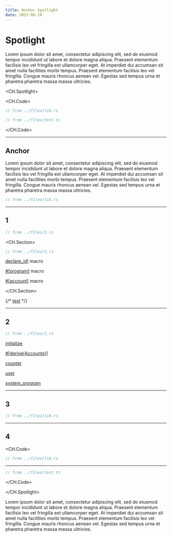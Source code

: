 ```yaml
---
title: Anchor Spotlight
date: 2023-06-10
---
```


# Spotlight

Lorem ipsum dolor sit amet, consectetur adipiscing elit, sed do eiusmod tempor incididunt ut labore et dolore magna aliqua. Praesent elementum facilisis leo vel fringilla est ullamcorper eget. At imperdiet dui accumsan sit amet nulla facilities morbi tempus. Praesent elementum facilisis leo vel fringilla. Congue mauris rhoncus aenean vel. Egestas sed tempus urna et pharetra pharetra massa massa ultricies.

<CH.Spotlight>

<CH.Code>

```rust lib.rs
// from ../files/lib.rs
```

```js test.ts
// from ../files/test.ts
```

</CH.Code>

---

## Anchor

Lorem ipsum dolor sit amet, consectetur adipiscing elit, sed do eiusmod tempor incididunt ut labore et dolore magna aliqua. Praesent elementum facilisis leo vel fringilla est ullamcorper eget. At imperdiet dui accumsan sit amet nulla facilities morbi tempus. Praesent elementum facilisis leo vel fringilla. Congue mauris rhoncus aenean vel. Egestas sed tempus urna et pharetra pharetra massa massa ultricies.

```rust lib.rs
// from ../files/lib.rs
```

---

## 1

```rust lib.rs
// from ../files/1.rs
```

<CH.Section>

```rust lib.rs
// from ../files/1.rs
```

[declare_id!](focus://3) macro

[#[program]](focus://5:7) macro

[#[account]](focus://10:13) macro

</CH.Section>

{/* [test](focus://1[5:16],3[9:16],7) */}

---

## 2

```rust lib.rs linesOfHeight=focus
// from ../files/2.rs
```

[initialize](focus://9:15,17:29)

[#[derive(Accounts)]](focus://9[28:49],17:29)

[counter](focus://19:25)

[user](focus://26:27)

[system_program](focus://28)

---

## 3

```rust lib.rs
// from ../files/lib.rs
```

---

## 4

<CH.Code>

```rust lib.rs
// from ../files/lib.rs
```

---

```js test.ts
// from ../files/test.ts
```

</CH.Code>

</CH.Spotlight>

Lorem ipsum dolor sit amet, consectetur adipiscing elit, sed do eiusmod tempor incididunt ut labore et dolore magna aliqua. Praesent elementum facilisis leo vel fringilla est ullamcorper eget. At imperdiet dui accumsan sit amet nulla facilities morbi tempus. Praesent elementum facilisis leo vel fringilla. Congue mauris rhoncus aenean vel. Egestas sed tempus urna et pharetra pharetra massa massa ultricies.

<div style={{ height: 99 }} />
